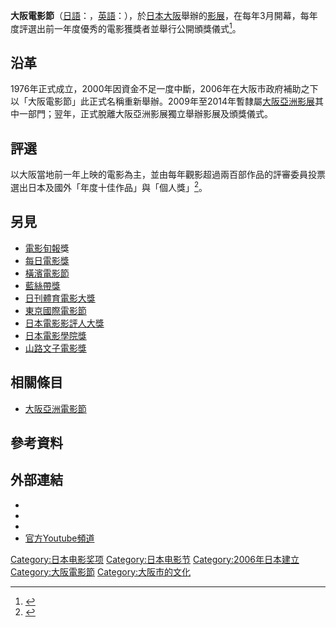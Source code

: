 '''大阪電影節'''（[[日語|日語]]：{{lang|ja|おおさかシネマフェスティバル}}，[[英語|英語]]：{{lang|en|Osaka Cinema Festival}}），於[[日本|日本]][[大阪府|大阪]]舉辦的[[影展|影展]]，在每年3月開幕，每年度評選出前一年度優秀的電影獲獎者並舉行公開頒獎儀式<ref>{{Cite web |url=https://kyobashi.keizai.biz/headline/443/ |title=「おおさかシネマフェス」開催へ－80年代「プカジャの時代」検証企画も |access-date=2022-02-19 |archive-date=2022-02-19 |archive-url=https://web.archive.org/web/20220219135729/https://kyobashi.keizai.biz/headline/443/ }}</ref>。

== 沿革 ==
1976年正式成立，2000年因資金不足一度中斷，2006年在大阪市政府補助之下以「大阪電影節」此正式名稱重新舉辦。2009年至2014年暫隸屬[[大阪亞洲影展|大阪亞洲影展]]其中一部門；翌年，正式脫離大阪亞洲影展獨立舉辦影展及頒獎儀式。

== 評選 ==
以大阪當地前一年上映的電影為主，並由每年觀影超過兩百部作品的評審委員投票選出日本及國外「年度十佳作品」與「個人獎」<ref>{{Cite web |url=https://www.oocf.net/archive |title=おおさかシネマフェスティバル過去の受賞者 |access-date=2022-02-21 |archive-date=2022-04-05 |archive-url=https://web.archive.org/web/20220405070840/https://oocf.net/archive }}</ref>。

== 另見 ==
*[[電影旬報#電影旬報十佳獎|電影旬報]]獎
*[[每日電影獎|每日電影獎]]
*[[橫濱電影節|橫濱電影節]]
*[[藍絲帶獎_(電影)|藍絲帶獎]]
*[[日刊體育電影大獎|日刊體育電影大獎]]
*[[東京國際電影節|東京國際電影節]]
*[[日本電影影評人大獎|日本電影影評人大獎]]
*[[日本電影學院獎|日本電影學院獎]]
*[[山路文子電影獎|山路文子電影獎]]

== 相關條目 ==
*[[大阪亞洲電影節|大阪亞洲電影節]]

== 參考資料 ==
{{reflist}}

== 外部連結 ==
* {{Official website|https://www.oocf.net/}} 
* {{Twitter|oocf_official}}
* {{Facebook|osaka.cinemafest}}
* [https://youtube.com/channel/UCcVhVITwEzMDSEkBlUP7KpA 官方Youtube頻道] {{Wayback|url=https://youtube.com/channel/UCcVhVITwEzMDSEkBlUP7KpA |date=20220307211510 }}
{{大阪電影節日本電影最佳作品}}
{{大阪電影節最佳導演}}
{{大阪電影節最佳男主角}}
{{大阪電影節最佳女主角}}
{{大阪電影節最佳男配角}}
{{大阪電影節最佳女配角}}
{{Authority control}}
{{DEFAULTSORT:Osaka Cinema Festival}}
[[Category:日本电影奖项|Category:日本电影奖项]]
[[Category:日本电影节|Category:日本电影节]]
[[Category:2006年日本建立|Category:2006年日本建立]]
[[Category:大阪電影節|Category:大阪電影節]]
[[Category:大阪市的文化|Category:大阪市的文化]]